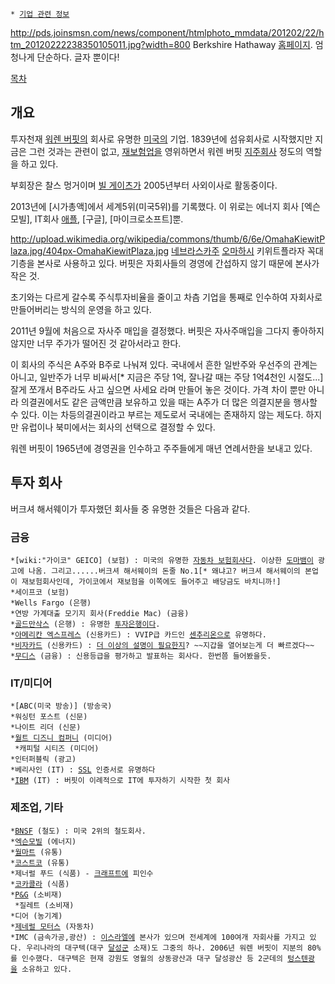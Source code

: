  * [[기업 관련 정보]]

http://pds.joinsmsn.com/news/component/htmlphoto_mmdata/201202/22/htm_20120222238350105011.jpg?width=800
Berkshire Hathaway
[http://www.berkshirehathaway.com/ 홈페이지]. 엄청나게 단순하다. 글자 뿐이다!

[[목차]]
== 개요 ==
투자천재 [[워렌 버핏]]의 회사로 유명한 [[미국]]의 기업. 1839년에 섬유회사로 시작했지만 지금은 그런 것과는 관련이 없고, [[재보험]]업을 영위하면서 워렌 버핏 [[지주회사]] 정도의 역할을 하고 있다.

부회장은 찰스 멍거이며 [[빌 게이츠]]가 2005년부터 사외이사로 활동중이다.

2013년에 [시가총액]에서 세계5위(미국5위)를 기록했다. 이 위로는 에너지 회사 [엑슨모빌], IT회사 [[애플(기업)|애플]], [구글], [마이크로소프트]뿐. 

http://upload.wikimedia.org/wikipedia/commons/thumb/6/6e/OmahaKiewitPlaza.jpg/404px-OmahaKiewitPlaza.jpg
[[네브라스카]]주 [[오마하]]시 키위트플라자 꼭대기층을 본사로 사용하고 있다. 버핏은 자회사들의 경영에 간섭하지 않기 때문에 본사가 작은 것.

초기와는 다르게 갈수록 주식투자비율을 줄이고 차츰 기업을 통째로 인수하여 자회사로 만들어버리는 방식의 운영을 하고 있다.

2011년 9월에 처음으로 자사주 매입을 결정했다. 버핏은 자사주매입을 그다지 좋아하지 않지만 너무 주가가 떨어진 것 같아서라고 한다. 

이 회사의 주식은 A주와 B주로 나눠져 있다. 국내에서 흔한 일반주와 우선주의 관계는 아니고, 일반주가 너무 비싸서[* 지금은 주당 1억, 잘나갈 때는 주당 1억4천인 시절도...] 잘게 쪼개서 B주라도 사고 싶으면 사세요 라며 만들어 놓은 것이다. 가격 차이 뿐만 아니라 의결권에서도 같은 금액만큼 보유하고 있을 때는 A주가 더 많은 의결지분을 행사할 수 있다. 이는 차등의결권이라고 부르는 제도로서 국내에는 존재하지 않는 제도다. 하지만 유럽이나 북미에서는 회사의 선택으로 결정할 수 있다.  

워렌 버핏이 1965년에 경영권을 인수하고 주주들에게 매년 연례서한을 보내고 있다.  

== 투자 회사 ==
버크셔 해서웨이가 투자했던 회사들 중 유명한 것들은 다음과 같다.

=== 금융 ===
 *[wiki:"가이코" GEICO] (보험) : 미국의 유명한 [[자동차 보험]]회사다. 이상한 [[도마뱀]]이 광고에 나옴. 그리고......버크셔 해서웨이의 돈줄 No.1[* 왜냐고? 버크셔 해서웨이의 본업이 재보험회사인데, 가이코에서 재보험을 이쪽에도 들어주고 배당금도 바치니까!]
 *세이프코 (보험)
 *Wells Fargo (은행)
 *연방 가계대출 모기지 회사(Freddie Mac) (금융)
 *[[골드만삭스]] (은행) : 유명한 [[투자은행]]이다.
 *[[아메리칸 엑스프레스]] (신용카드) : VVIP급 카드인 [[아메리칸 엑스프레스 센추리온|센추리온]]으로 유명하다.
 *[[비자카드]] (신용카드) : [[必要韓紙|더 이상의 설명이 필요한지]]? ~~지갑을 열어보는게 더 빠르겠다~~
 *[[무디스]] (금융) : 신용등급을 평가하고 발표하는 회사다. 한번쯤 들어봤을듯.

=== IT/미디어 ===
 *[ABC(미국 방송)] (방송국)
 *워싱턴 포스트 (신문)
 *나이트 리더 (신문)
 *[[월트 디즈니 컴퍼니]] (미디어)
  *캐피털 시티즈 (미디어)
 *인터퍼블릭 (광고)
 *베리사인 (IT) : [[SSL]] 인증서로 유명하다
 *[[IBM]] (IT) : 버핏이 이례적으로 IT에 투자하기 시작한 첫 회사

=== 제조업, 기타 ===
 *[[BNSF]] (철도) : 미국 2위의 철도회사.
 *[[엑슨모빌]] (에너지)
 *[[월마트]] (유통)
 *[[코스트코]] (유통)
 *제너럴 푸드 (식품) - [[크래프트]]에 피인수
 *[[코카콜라]] (식품)
 *[[P&G]] (소비재)
  *질레트 (소비재)
 *디어 (농기계)
 *[[제네럴 모터스]] (자동차)
 *IMC (금속가공,광산) : [[이스라엘]]에 본사가 있으며 전세계에 100여개 자회사를 가지고 있다. 우리나라의 대구텍(대구 [[달성군]] 소재)도 그중의 하나. 2006년 워렌 버핏이 지분의 80%를 인수했다. 대구텍은 현재 강원도 영월의 상동광산과 대구 달성광산 등 2군데의 [[텅스텐]]광을 소유하고 있다.
